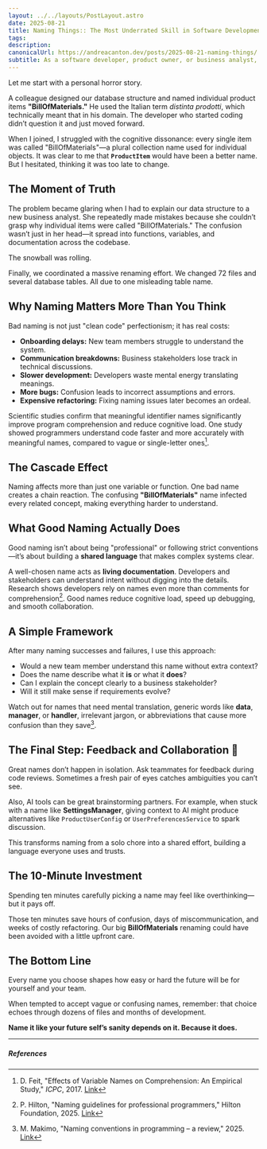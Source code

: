 ```yaml
---
layout: ../../layouts/PostLayout.astro
date: 2025-08-21
title: Naming Things:: The Most Underrated Skill in Software Development
tags: 
description: 
canonicalUrl: https://andreacanton.dev/posts/2025-08-21-naming-things/
subtitle: As a software developer, product owner, or business analyst, one of the most underrated yet essential skills is **naming things**. I truly believe it’s the number-one skill every software engineer should master. Scientific research and expert opinions back this up.
---
```

Let me start with a personal horror story.

A colleague designed our database structure and named individual product items **"BillOfMaterials."** He used the Italian term *distinta prodotti*, which technically meant that in his domain. The developer who started coding didn’t question it and just moved forward.

When I joined, I struggled with the cognitive dissonance: every single item was called "BillOfMaterials"—a plural collection name used for individual objects. It was clear to me that **`ProductItem`** would have been a better name. But I hesitated, thinking it was too late to change.
## The Moment of Truth

The problem became glaring when I had to explain our data structure to a new business analyst. She repeatedly made mistakes because she couldn’t grasp why individual items were called "BillOfMaterials." The confusion wasn’t just in her head—it spread into functions, variables, and documentation across the codebase.

The snowball was rolling.

Finally, we coordinated a massive renaming effort. We changed 72 files and several database tables. All due to one misleading table name.

## Why Naming Matters More Than You Think

Bad naming is not just "clean code" perfectionism; it has real costs:

- **Onboarding delays:** New team members struggle to understand the system.
- **Communication breakdowns:** Business stakeholders lose track in technical discussions.
- **Slower development:** Developers waste mental energy translating meanings.
- **More bugs:** Confusion leads to incorrect assumptions and errors.
- **Expensive refactoring:** Fixing naming issues later becomes an ordeal.

Scientific studies confirm that meaningful identifier names significantly improve program comprehension and reduce cognitive load. One study showed programmers understand code faster and more accurately with meaningful names, compared to vague or single-letter ones[^1].

## The Cascade Effect

Naming affects more than just one variable or function. One bad name creates a chain reaction. The confusing **"BillOfMaterials"** name infected every related concept, making everything harder to understand.

## What Good Naming Actually Does

Good naming isn’t about being "professional" or following strict conventions—it’s about building a **shared language** that makes complex systems clear.

A well-chosen name acts as **living documentation**. Developers and stakeholders can understand intent without digging into the details. Research shows developers rely on names even more than comments for comprehension[^2]. Good names reduce cognitive load, speed up debugging, and smooth collaboration.
## A Simple Framework

After many naming successes and failures, I use this approach:

- Would a new team member understand this name without extra context?
- Does the name describe what it **is** or what it **does**?
- Can I explain the concept clearly to a business stakeholder?
- Will it still make sense if requirements evolve?

Watch out for names that need mental translation, generic words like **data**, **manager**, or **handler**, irrelevant jargon, or abbreviations that cause more confusion than they save[^3].
## The Final Step: Feedback and Collaboration 🤝

Great names don’t happen in isolation. Ask teammates for feedback during code reviews. Sometimes a fresh pair of eyes catches ambiguities you can’t see.

Also, AI tools can be great brainstorming partners. For example, when stuck with a name like **SettingsManager**, giving context to AI might produce alternatives like `ProductUserConfig` or `UserPreferencesService` to spark discussion.

This transforms naming from a solo chore into a shared effort, building a language everyone uses and trusts.

## The 10-Minute Investment

Spending ten minutes carefully picking a name may feel like overthinking—but it pays off.

Those ten minutes save hours of confusion, days of miscommunication, and weeks of costly refactoring. Our big **BillOfMaterials** renaming could have been avoided with a little upfront care.


## The Bottom Line

Every name you choose shapes how easy or hard the future will be for yourself and your team.

When tempted to accept vague or confusing names, remember: that choice echoes through dozens of files and months of development.

**Name it like your future self’s sanity depends on it. Because it does.**

---

##### References

[^1]: D. Feit, "Effects of Variable Names on Comprehension: An Empirical Study," *ICPC*, 2017. [Link](https://www.cs.huji.ac.il/~feit/papers/Names17ICPC.pdf)  
[^2]: P. Hilton, "Naming guidelines for professional programmers," Hilton Foundation, 2025. [Link](https://hilton.org.uk/presentations/naming-guidelines)  
[^3]: M. Makimo, "Naming conventions in programming – a review," 2025. [Link](https://makimo.com/blog/scientific-perspective-on-naming-in-programming/)